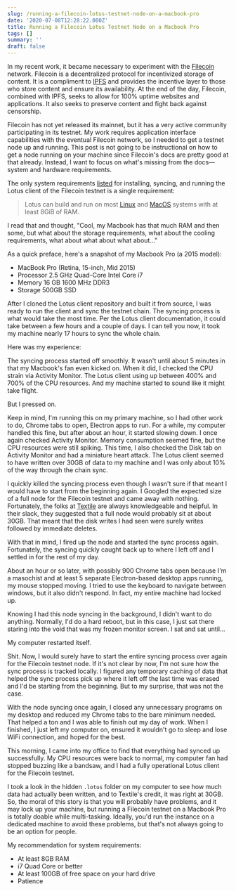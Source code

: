 ```yaml
---
slug: /running-a-filecoin-lotus-testnet-node-on-a-macbook-pro
date: '2020-07-08T12:28:22.000Z'
title: Running a Filecoin Lotus Testnet Node on a Macbook Pro
tags: []
summary: ''
draft: false
---
```

In my recent work, it became necessary to experiment with the [Filecoin](<https://filecoin.io/>) network. Filecoin is a decentralized protocol for incentivized storage of content. It is a compliment to [IPFS](<https://ipfs.io/>) and provides the incentive layer to those who store content and ensure its availability. At the end of the day, Filecoin, combined with IPFS, seeks to allow for 100% uptime websites and applications. It also seeks to preserve content and fight back against censorship.

Filecoin has not yet released its mainnet, but it has a very active community participating in its testnet. My work requires application interface capabilities with the eventual Filecoin network, so I needed to get a testnet node up and running. This post is not going to be instructional on how to get a node running on your machine since Filecoin's docs are pretty good at that already. Instead, I want to focus on what's missing from the docs—system and hardware requirements.

The only system requirements [listed](<https://docs.lotu.sh/en+hardware>) for installing, syncing, and running the Lotus client of the Filecoin testnet is a single requirement:

> Lotus can build and run on most [Linux](<https://ubuntu.com/>) and [MacOS](<https://www.apple.com/macos>) systems with at least 8GiB of RAM.

I read that and thought, "Cool, my Macbook has that much RAM and then some, but what about the storage requirements, what about the cooling requirements, what about what about what about..."

As a quick preface, here's a snapshot of my Macbook Pro (a 2015 model):

- MacBook Pro (Retina, 15-inch, Mid 2015)
- Processor 2.5 GHz Quad-Core Intel Core i7
- Memory 16 GB 1600 MHz DDR3
- Storage 500GB SSD

<!-- -->

After I cloned the Lotus client repository and built it from source, I was ready to run the client and sync the testnet chain. The syncing process is what would take the most time. Per the Lotus client documentation, it could take between a few hours and a couple of days. I can tell you now, it took my machine nearly 17 hours to sync the whole chain.

Here was my experience:

The syncing process started off smoothly. It wasn't until about 5 minutes in that my Macbook's fan even kicked on. When it did, I checked the CPU strain via Activity Monitor. The Lotus client using up between 400% and 700% of the CPU resources. And my machine started to sound like it might take flight.

But I pressed on.

Keep in mind, I'm running this on my primary machine, so I had other work to do, Chrome tabs to open, Electron apps to run. For a while, my computer handled this fine, but after about an hour, it started slowing down. I once again checked Activity Monitor. Memory consumption seemed fine, but the CPU resources were still spiking. This time, I also checked the Disk tab on Activity Monitor and had a miniature heart attack. The Lotus client seemed to have written over 30GB of data to my machine and I was only about 10% of the way through the chain sync.

I quickly killed the syncing process even though I wasn't sure if that meant I would have to start from the beginning again. I Googled the expected size of a full node for the Filecoin testnet and came away with nothing. Fortunately, the folks at [Textile](<https://textile.io>) are always knowledgeable and helpful. In their slack, they suggested that a full node would probably sit at about 30GB. That meant that the disk writes I had seen were surely writes followed by immediate deletes.

With that in mind, I fired up the node and started the sync process again. Fortunately, the syncing quickly caught back up to where I left off and I settled in for the rest of my day.

About an hour or so later, with possibly 900 Chrome tabs open because I'm a masochist and at least 5 separate Electron-based desktop apps running, my mouse stopped moving. I tried to use the keyboard to navigate between windows, but it also didn't respond. In fact, my entire machine had locked up.

Knowing I had this node syncing in the background, I didn't want to do anything. Normally, I'd do a hard reboot, but in this case, I just sat there staring into the void that was my frozen monitor screen. I sat and sat until...

My computer restarted itself.

Shit. Now, I would surely have to start the entire syncing process over again for the Filecoin testnet node. If it's not clear by now, I'm not sure how the sync process is tracked locally. I figured any temporary caching of data that helped the sync process pick up where it left off the last time was erased and I'd be starting from the beginning. But to my surprise, that was not the case.

With the node syncing once again, I closed any unnecessary programs on my desktop and reduced my Chrome tabs to the bare minimum needed. That helped a ton and I was able to finish out my day of work. When I finished, I just left my computer on, ensured it wouldn't go to sleep and lose WiFi connection, and hoped for the best.

This morning, I came into my office to find that everything had synced up successfully. My CPU resources were back to normal, my computer fan had stopped buzzing like a bandsaw, and I had a fully operational Lotus client for the Filecoin testnet.

I took a look in the hidden `.lotus` folder on my computer to see how much data had actually been written, and to Textile's credit, it was right at 30GB. So, the moral of this story is that you will probably have problems, and it may lock up your machine, but running a Filecoin testnet on a Macbook Pro is totally doable while multi-tasking. Ideally, you'd run the instance on a dedicated machine to avoid these problems, but that's not always going to be an option for people.

My recommendation for system requirements:

- At least 8GB RAM
- i7 Quad Core or better
- At least 100GB of free space on your hard drive
- Patience

<!-- -->


  
